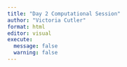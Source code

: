 ```yaml
---
title: "Day 2 Computational Session"
author: "Victoria Cutler"
format: html
editor: visual
execute: 
  message: false
  warning: false
---
```

